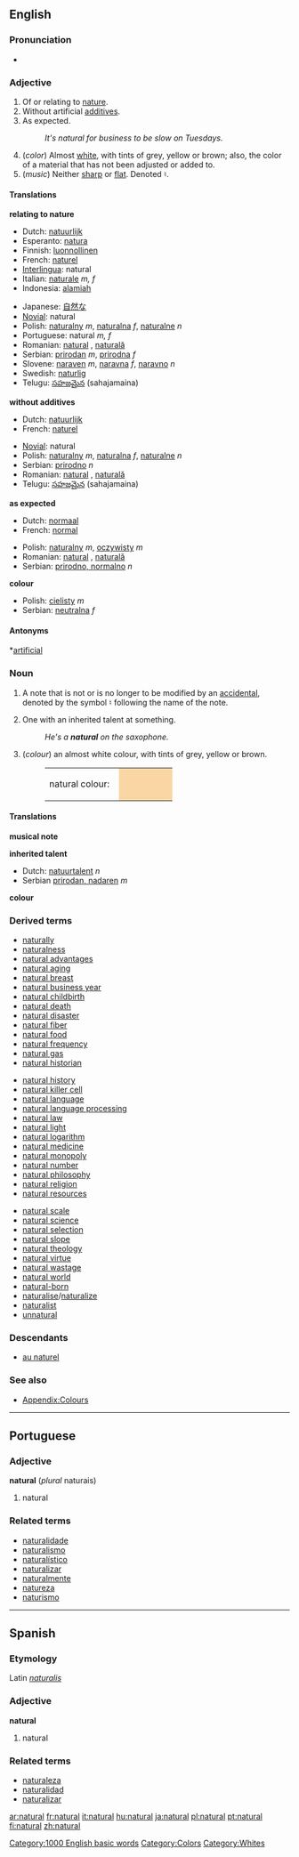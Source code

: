 {{wikipedia}}
==English==

{{rank|except|sound|didn't|515|natural|laid|cold|led}}

===Pronunciation===
*{{audio|en-us-natural.ogg|Audio (US)}}

===Adjective===
{{en-adj-more-most}}

#<!--DefD-->Of or relating to [[nature]].
#<!--DefE-->Without artificial [[additive]]s.
#<!--DefF-->As expected.
#:''It's natural for business to be slow on Tuesdays.''
#<!--DefG-->(''color'') Almost [[white]], with tints of grey, yellow or brown; also, the color of a material that has not been adjusted or added to.  
#<!--DefH-->(''music'') Neither [[sharp]] or [[flat]].  Denoted ♮.  

====Translations====
<!--DefD-->'''relating to nature'''
{{top}}
*Dutch: [[natuurlijk]]
*Esperanto: [[natura]]
*Finnish: [[luonnollinen]]
*French: [[naturel]]
*[[Interlingua]]: natural
*Italian: [[naturale]] ''m, f''
*Indonesia: [[alamiah]]
{{mid}}
*Japanese: [[自然な]]
*[[Novial]]: natural
*Polish: [[naturalny]] ''m'', [[naturalna]] ''f'', [[naturalne]] ''n''
*Portuguese: natural ''m, f''
*Romanian: [[natural]] {{m}}, [[naturală]] {{f}}
*Serbian: [[prirodan]] ''m'', [[prirodna]] ''f''
*Slovene: [[naraven]] ''m'', [[naravna]] ''f'', [[naravno]] ''n''
*Swedish: [[naturlig]]
*Telugu: [[సహజమైన]] (sahajamaina)
{{bottom}}

<!--DefE-->'''without additives'''
{{top}}
*Dutch: [[natuurlijk]]
*French: [[naturel]]
{{mid}}
*[[Novial]]: natural
*Polish: [[naturalny]] ''m'', [[naturalna]] ''f'', [[naturalne]] ''n''
*Serbian: [[prirodno]] ''n''
*Romanian: [[natural]] {{m}}, [[naturală]] {{f}}
*Telugu: [[సహజమైన]] (sahajamaina)
{{bottom}}

<!--DefF-->'''as expected'''
{{top}}
*Dutch: [[normaal]]
*French: [[normal]]
{{mid}}
*Polish: [[naturalny]] ''m'', [[oczywisty]] ''m''
*Romanian: [[natural]] {{m}}, [[naturală]] {{f}}
*Serbian: [[prirodno, normalno]] ''n''
{{bottom}}

<!--DefG-->'''colour'''
{{top}}
*Polish: [[cielisty]] ''m''
*Serbian: [[neutralna]] ''f''
{{mid}}
{{bottom}}

====Antonyms====
<!--DefD-->*[[artificial]]

===Noun===
{{en-noun-reg}}

#<!--DefA-->{{music}} A note that is not or is no longer to be modified by an [[accidental]], denoted by the symbol &#9838; following the name of the note.
#<!--DefB-->One with an inherited talent at something.
#:''He's a '''natural''' on the saxophone.''
#<!--DefC-->(''colour'') an almost white colour, with tints of grey, yellow or brown.
#:<table><tr><td>natural colour: &nbsp;</td><td bgcolor="#FAD6A5" width="80">&nbsp; </td></tr></table>

====Translations====
<!--DefA-->'''musical note'''
{{top}}
{{mid}}
{{bottom}}

<!--DefB-->'''inherited talent'''
{{top}}
*Dutch: [[natuurtalent]] ''n''
*Serbian [[prirodan, nadaren]] ''m''
{{mid}}
{{bottom}}

<!--DefC-->'''colour'''
{{top}}
{{mid}}
{{bottom}}

===Derived terms===
{{top3}}
*[[naturally]]
*[[naturalness]]
*[[natural advantages]]
*[[natural aging]]
*[[natural breast]] 
*[[natural business year]]
*[[natural childbirth]]
*[[natural death]]
*[[natural disaster]]
*[[natural fiber]]
*[[natural food]]
*[[natural frequency]]
*[[natural gas]]
*[[natural historian]]
{{mid3}}
*[[natural history]]
*[[natural killer cell]]
*[[natural language]]
*[[natural language processing]]
*[[natural law]]
*[[natural light]]
*[[natural logarithm]]
*[[natural medicine]]
*[[natural monopoly]]
*[[natural number]]
*[[natural philosophy]]
*[[natural religion]]
*[[natural resources]]
{{mid3}}
*[[natural scale]]
*[[natural science]]
*[[natural selection]]
*[[natural slope]]
*[[natural theology]]
*[[natural virtue]]
*[[natural wastage]]
*[[natural world]]
*[[natural-born]]
*[[naturalise]]/[[naturalize]]
*[[naturalist]]
*[[unnatural]]
{{bottom}}

===Descendants===
*[[au naturel]]

===See also===
*[[Wiktionary_Appendix:Colours|Appendix:Colours]]

[[Category:1000 English basic words]]
[[Category:Colors]]
[[Category:Whites]]

----

==Portuguese==
===Adjective===
'''natural''' (''plural'' naturais)

# natural

===Related terms===
*[[naturalidade]]
*[[naturalismo]]
*[[naturalístico]]
*[[naturalizar]]
*[[naturalmente]]
*[[natureza]]
*[[naturismo]]

-----

==Spanish==
===Etymology===
Latin ''[[naturalis]]''
===Adjective===
'''natural'''

# natural

===Related terms===
*[[naturaleza]]
*[[naturalidad]]
*[[naturalizar]]

[[ar:natural]]
[[fr:natural]]
[[it:natural]]
[[hu:natural]]
[[ja:natural]]
[[pl:natural]]
[[pt:natural]]
[[fi:natural]]
[[zh:natural]]